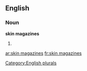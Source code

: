 
==English==

===Noun===
'''skin magazines'''

# {{plural of|skin magazine}}

[[Category:English plurals]]

[[ar:skin magazines]]
[[fr:skin magazines]]